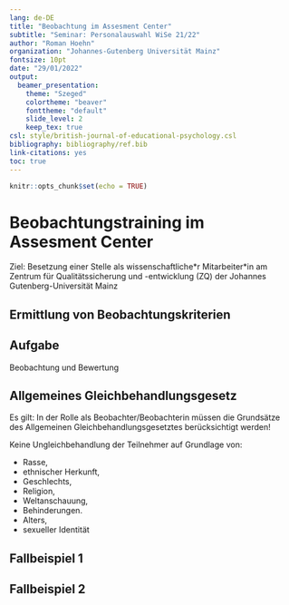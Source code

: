 ```yaml
---
lang: de-DE
title: "Beobachtung im Assesment Center"
subtitle: "Seminar: Personalauswahl WiSe 21/22"
author: "Roman Hoehn"
organization: "Johannes-Gutenberg Universität Mainz"
fontsize: 10pt
date: "29/01/2022"
output:
  beamer_presentation:
    theme: "Szeged"
    colortheme: "beaver"
    fonttheme: "default"
    slide_level: 2
    keep_tex: true
csl: style/british-journal-of-educational-psychology.csl
bibliography: bibliography/ref.bib
link-citations: yes
toc: true
---
```


```r
knitr::opts_chunk$set(echo = TRUE)
```

# Beobachtungstraining im Assesment Center

Ziel: Besetzung einer Stelle als wissenschaftliche\*r Mitarbeiter\*in am Zentrum für
Qualitätssicherung und -entwicklung (ZQ) der Johannes Gutenberg-Universität Mainz


## Ermittlung von Beobachtungskriterien




## Aufgabe

Beobachtung und Bewertung 

## Allgemeines Gleichbehandlungsgesetz

Es gilt: In der Rolle als Beobachter/Beobachterin müssen die Grundsätze des Allgemeinen Gleichbehandlungsgesetztes berücksichtigt werden!

Keine Ungleichbehandlung der Teilnehmer auf Grundlage von:

-   Rasse,
-   ethnischer Herkunft,
-   Geschlechts,
-   Religion,
-   Weltanschauung,
-   Behinderungen.
-   Alters,
-   sexueller Identität




## Fallbeispiel 1

## Fallbeispiel 2




## 

